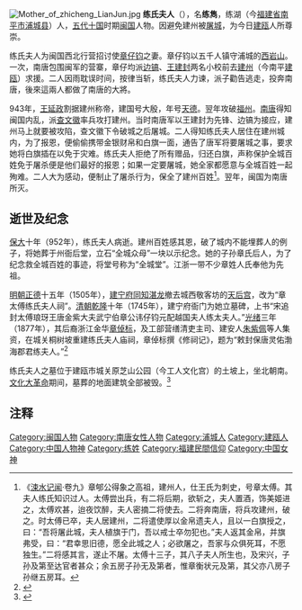 [[File:Mother_of_zhicheng_LianJun.jpg|thumb]]
'''练氏夫人'''（{{bd|872年||952年||catIdx=L}}），名'''练雋'''，练湖（今[[福建省|福建省]][[南平市|南平市]][[浦城县|浦城县]]）人，[[五代十国|五代十国]]时期[[闽国|闽国]]人物。因避免建州被[[屠城|屠城]]，为今日[[建瓯|建瓯]]人所尊崇。

练氏夫人为闽国西北行营招讨使[[章仔钧|章仔钧]]之妻。章仔钧以五千人镇守浦城的[[西岩山|西岩山]]。一次，南唐包围闽军的营寨，章仔均派[[边镐|边镐]]、[[王建封|王建封]]两名小校前去[[建州_(唐朝)|建州]]（今南平[[建瓯|建瓯]]）求援。二人因雨耽误时间，按律当斩，练氏夫人力谏，派子勸告逃走，投奔南唐，後來這兩人都做了南唐的大將。

943年，[[王延政|王延政]]割据建州称帝，建国号大殷，年号[[天德_(闽)|天德]]。翌年攻破[[福州|福州]]。[[南唐|南唐]]得知闽国内乱，派[[查文徽|查文徽]]率兵攻打建州。当时南唐军以王建封为先锋、边镐为接应，建州马上就要被攻陷，查文徽下令破城之后屠城。二人得知练氏夫人居住在建州城内，为了报恩，便偷偷携带金银财帛和白旗一面，通告了唐军将要屠城之事，要求她将白旗插在以免于灾难。练氏夫人拒绝了所有赠品，归还白旗，声称保护全城百姓免于屠杀便是他们最好的报恩；如果一定要屠城，她全家都愿意与全城百姓一起殉难。二人大为感动，便制止了屠杀行为，保全了建州百姓<ref>《[[涑水记闻|涑水记闻]]·卷九》章郇公得象之高祖，建州人，仕王氏为刺史，号章太傅。其夫人练氏知识过人。太傅尝出兵，有二将后期，欲斩之，夫人置酒，饰美姬进之，太傅欢甚，迨夜饮醉，夫人密摘二将使去。二将奔南唐，将兵攻建州，破之。时太傅已卒，夫人居建州，二将遣使厚以金帛遗夫人，且以一白旗授之，曰：“吾将屠此城，夫人植旗于门，吾以戒士卒勿犯也。”夫人返其金帛，并旗弗受，曰：“君幸思旧德，愿全此城之人；必欲屠之，吾家与众俱死耳，不愿独生。”二将感其言，遂止不屠。太傅十三子，其八子夫人所生也，及宋兴，子孙及第至达官者甚众；余五房子孙无及第者，惟章衡状元及第，其父亦八房子孙继五房耳。</ref>。翌年，闽国为南唐所灭。

== 逝世及纪念 ==

[[保大_(南唐)|保大]]十年（952年），练氏夫人病逝。建州百姓感其恩，破了城内不能埋葬人的例子，将她葬于州衙后堂，立石“全城众母”一块以示纪念。她的子孙章氏后人，为了纪念救全城百姓的事迹，将堂号称为“全城堂”。江浙一带不少章姓人氏奉他为先祖。

[[明朝|明朝]][[正德_(明朝)|正德]]十五年（1505年），[[建宁府|建宁府]][[同知|同知]][[湛龙|湛龙]]撤去城西敬客坊的[[天后宫|天后宫]]，改为“章太傅练氏夫人祠”。[[清朝|清朝]][[乾隆|乾隆]]十年（1745年），建宁府衙门为她立墓碑，上书“宋追封太傅琅玡王唐金紫大夫武宁伯章公讳仔钧元配越国夫人练太夫人。”[[光绪|光绪]]三年（1877年），其后裔浙江金华[[章倬标|章倬标]]，及工部营缮清吏主司、建安人[[朱紫佩|朱紫佩]]等人集资，在城关桐树坡重建练氏夫人庙祠，章倬标撰《修祠记》，题为“敕封保唐灵佑渤海郡君练夫人。”<ref>{{Cite web |url=http://www.jodfz.cn/a/fangzhibaike/diqingcongshu/jianouxianzhi/2016/0201/3206.html |title=《建瓯县志》第三十八篇 人物 第一章 |access-date=2017-11-17 |archive-url=https://web.archive.org/web/20171117122424/http://www.jodfz.cn/a/fangzhibaike/diqingcongshu/jianouxianzhi/2016/0201/3206.html |archive-date=2017-11-17 |dead-url=yes }}</ref>

练氏夫人之墓位于建瓯市城关原芝山公园（今工人文化宫）的土坡上，坐北朝南。[[文化大革命|文化大革命]]期间，墓葬的地面建筑全部被毁。<ref>{{Cite web |url=http://www.jodfz.cn/a/fangzhibaike/diqingcongshu/jianouxianzhi/2015/1111/2949.html |title=《建瓯县志》第二十九篇 文 物 第二章 第二节 |access-date=2017-11-17 |archive-url=https://web.archive.org/web/20171117124119/http://www.jodfz.cn/a/fangzhibaike/diqingcongshu/jianouxianzhi/2015/1111/2949.html |archive-date=2017-11-17 |dead-url=yes }}</ref>

== 注释 ==

{{reflist}}

[[Category:闽国人物|Category:闽国人物]]
[[Category:南唐女性人物|Category:南唐女性人物]]
[[Category:浦城人|Category:浦城人]]
[[Category:建瓯人|Category:建瓯人]]
[[Category:中国人物神|Category:中国人物神]]
[[Category:练姓|Category:练姓]]
[[Category:福建民間信仰|Category:福建民間信仰]]
[[Category:中国女神|Category:中国女神]]